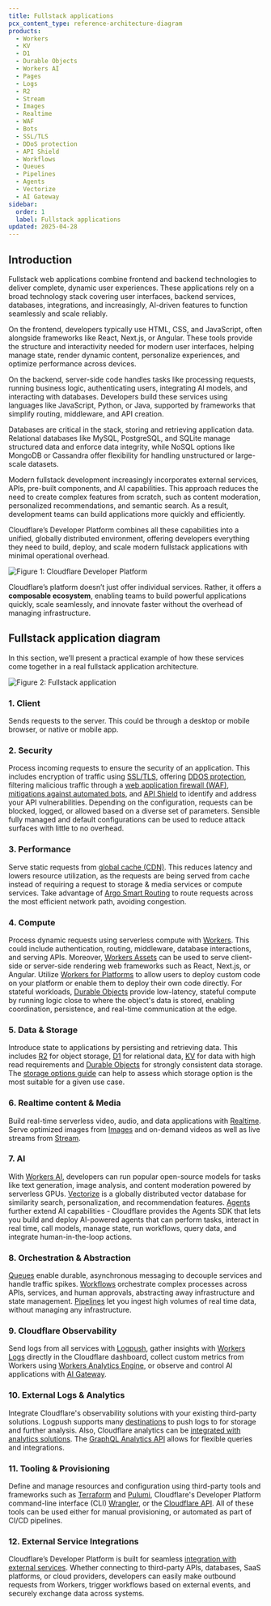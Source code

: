 ```yaml
---
title: Fullstack applications
pcx_content_type: reference-architecture-diagram
products:
  - Workers
  - KV
  - D1
  - Durable Objects
  - Workers AI
  - Pages
  - Logs
  - R2
  - Stream
  - Images
  - Realtime
  - WAF
  - Bots
  - SSL/TLS
  - DDoS protection
  - API Shield
  - Workflows
  - Queues
  - Pipelines
  - Agents
  - Vectorize
  - AI Gateway
sidebar:
  order: 1
  label: Fullstack applications
updated: 2025-04-28
---
```


## Introduction

Fullstack web applications combine frontend and backend technologies to deliver complete, dynamic user experiences. These applications rely on a broad technology stack covering user interfaces, backend services, databases, integrations, and increasingly, AI-driven features to function seamlessly and scale reliably.

On the frontend, developers typically use HTML, CSS, and JavaScript, often alongside frameworks like React, Next.js, or Angular. These tools provide the structure and interactivity needed for modern user interfaces, helping manage state, render dynamic content, personalize experiences, and optimize performance across devices.

On the backend, server-side code handles tasks like processing requests, running business logic, authenticating users, integrating AI models, and interacting with databases. Developers build these services using languages like JavaScript, Python, or Java, supported by frameworks that simplify routing, middleware, and API creation.

Databases are critical in the stack, storing and retrieving application data. Relational databases like MySQL, PostgreSQL, and SQLite manage structured data and enforce data integrity, while NoSQL options like MongoDB or Cassandra offer flexibility for handling unstructured or large-scale datasets.

Modern fullstack development increasingly incorporates external services, APIs, pre-built components, and AI capabilities. This approach reduces the need to create complex features from scratch, such as content moderation, personalized recommendations, and semantic search. As a result, development teams can build applications more quickly and efficiently.

Cloudflare’s Developer Platform combines all these capabilities into a unified, globally distributed environment, offering developers everything they need to build, deploy, and scale modern fullstack applications with minimal operational overhead.

![Figure 1: Cloudflare Developer Platform](~/assets/images/reference-architecture/fullstack-app/developer-platform.svg "Figure 1: Cloudflare Developer Platform")

Cloudflare’s platform doesn’t just offer individual services. Rather, it offers a **composable ecosystem**, enabling teams to build powerful applications quickly, scale seamlessly, and innovate faster without the overhead of managing infrastructure.

## Fullstack application diagram

In this section, we’ll present a practical example of how these services come together in a real fullstack application architecture.

![Figure 2: Fullstack application](~/assets/images/reference-architecture/fullstack-app/fullstack-app-base.svg "Figure 2: Fullstack application")

### 1. Client
Sends requests to the server. This could be through a desktop or mobile browser, or native or mobile app.
### 2. Security
Process incoming requests to ensure the security of an application. This includes encryption of traffic using [SSL/TLS](/ssl/), offering [DDOS protection](/ddos-protection/), filtering malicious traffic through a [web application firewall (WAF)](/waf/), [mitigations against automated bots](/bots/), and [API Shield](/api-shield/) to identify and address your API vulnerabilities. Depending on the configuration, requests can be blocked, logged, or allowed based on a diverse set of parameters. Sensible fully managed and default configurations can be used to reduce attack surfaces with little to no overhead.
### 3. Performance
Serve static requests from [global cache (CDN)](/cache/). This reduces latency and lowers resource utilization, as the requests are being served from cache instead of requiring a request to storage & media services or compute services. Take advantage of [Argo Smart Routing](/argo-smart-routing/) to route requests across the most efficient network path, avoiding congestion.
### 4. Compute
Process dynamic requests using serverless compute with [Workers](/workers/). This could include authentication, routing, middleware, database interactions, and serving APIs. Moreover, [Workers Assets](/workers/static-assets/) can be used to serve client-side or server-side rendering web frameworks such as React, Next.js, or Angular. Utilize [Workers for Platforms](/cloudflare-for-platforms/workers-for-platforms/) to allow users to deploy custom code on your platform or enable them to deploy their own code directly. For stateful workloads, [Durable Objects](/durable-objects/) provide low-latency, stateful compute by running logic close to where the object's data is stored, enabling coordination, persistence, and real-time communication at the edge.
### 5. Data & Storage
Introduce state to applications by persisting and retrieving data. This includes [R2](/r2/) for object storage, [D1](/d1/) for relational data, [KV](/kv/) for data with high read requirements and [Durable Objects](/durable-objects/) for strongly consistent data storage. The [storage options guide](/workers/platform/storage-options/) can help to assess which storage option is the most suitable for a given use case.
### 6. Realtime content & Media
Build real-time serverless video, audio, and data applications with [Realtime](/realtime/). Serve optimized images from [Images](/images/) and on-demand videos as well as live streams from [Stream](/stream/).
### 7. AI
With [Workers AI](/workers-ai/), developers can run popular open-source models for tasks like text generation, image analysis, and content moderation powered by serverless GPUs. [Vectorize](/vectorize/) is a globally distributed vector database for similarity search, personalization, and recommendation features. [Agents](/agents/) further extend AI capabilities - Cloudflare provides the Agents SDK that lets you build and deploy AI-powered agents that can perform tasks, interact in real time, call models, manage state, run workflows, query data, and integrate human-in-the-loop actions.
### 8. Orchestration & Abstraction
[Queues](/queues/) enable durable, asynchronous messaging to decouple services and handle traffic spikes. [Workflows](/workflows/) orchestrate complex processes across APIs, services, and human approvals, abstracting away infrastructure and state management. [Pipelines](/pipelines/) let you ingest high volumes of real time data, without managing any infrastructure.
### 9. Cloudflare Observability
Send logs from all services with [Logpush](/logs/about/), gather insights with [Workers Logs](/workers/observability/logs/) directly in the Cloudflare dashboard, collect custom metrics from Workers using [Workers Analytics Engine](/analytics/analytics-engine/), or observe and control AI applications with [AI Gateway](/ai-gateway/).
### 10. External Logs & Analytics
Integrate Cloudflare's observability solutions with your existing third-party solutions. Logpush supports many [destinations](/logs/get-started/enable-destinations/) to push logs to for storage and further analysis. Also, Cloudflare analytics can be [integrated with analytics solutions](/analytics/analytics-integrations/). The [GraphQL Analytics API](/analytics/graphql-api/) allows for flexible queries and integrations.
### 11. Tooling & Provisioning
Define and manage resources and configuration using third-party tools and frameworks such as [Terraform](/terraform/) and [Pulumi](/pulumi/), Cloudflare's Developer Platform command-line interface (CLI) [Wrangler](/workers/wrangler/), or the [Cloudflare API](/api/). All of these tools can be used either for manual provisioning, or automated as part of CI/CD pipelines.
### 12. External Service Integrations
Cloudflare’s Developer Platform is built for seamless [integration with external services](/workers/configuration/integrations/). Whether connecting to third-party APIs, databases, SaaS platforms, or cloud providers, developers can easily make outbound requests from Workers, trigger workflows based on external events, and securely exchange data across systems.